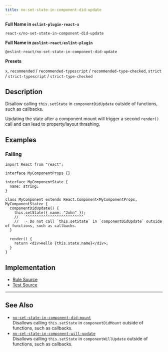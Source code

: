 ```yaml
---
title: no-set-state-in-component-did-update
---
```


**Full Name in `eslint-plugin-react-x`**

```plain copy
react-x/no-set-state-in-component-did-update
```

**Full Name in `@eslint-react/eslint-plugin`**

```plain copy
@eslint-react/no-set-state-in-component-did-update
```

**Presets**

`x`, `recommended` / `recommended-typescript` / `recommended-type-checked`, `strict` / `strict-typescript` / `strict-type-checked`

## Description

Disallow calling `this.setState` in `componentDidUpdate` outside of functions, such as callbacks.

Updating the state after a component mount will trigger a second `render()` call and can lead to property/layout thrashing.

## Examples

### Failing

```tsx
import React from "react";

interface MyComponentProps {}

interface MyComponentState {
  name: string;
}

class MyComponent extends React.Component<MyComponentProps, MyComponentState> {
  componentDidUpdate() {
    this.setState({ name: "John" });
    //   ^^^^^^^^^^^^^^^^^^^^^^^^^^
    //   - Do not call `this.setState` in `componentDidUpdate` outside of functions, such as callbacks.
  }

  render() {
    return <div>Hello {this.state.name}</div>;
  }
}
```

## Implementation

- [Rule Source](https://github.com/Rel1cx/eslint-react/tree/main/packages/plugins/eslint-plugin-react-x/src/rules/no-set-state-in-component-did-update.ts)
- [Test Source](https://github.com/Rel1cx/eslint-react/tree/main/packages/plugins/eslint-plugin-react-x/src/rules/no-set-state-in-component-did-update.spec.ts)

---

## See Also

- [`no-set-state-in-component-did-mount`](./no-set-state-in-component-did-mount)\
  Disallows calling `this.setState` in `componentDidMount` outside of functions, such as callbacks.
- [`no-set-state-in-component-will-update`](./no-set-state-in-component-will-update)\
  Disallows calling `this.setState` in `componentWillUpdate` outside of functions, such as callbacks.
